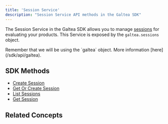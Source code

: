 ```yaml
---
title: 'Session Service'
description: "Session Service API methods in the Galtea SDK"
---
```



The Session Service in the Galtea SDK allows you to manage [sessions](/concepts/product/session) for evaluating your products.
This Service is exposed by the `galtea.sessions` object.

<Info>
  Remember that we will be using the `galtea` object. More information [here](/sdk/api/galtea).
</Info>

## SDK Methods
- [Create Session](/sdk/api/session/create)
- [Get Or Create Session](/sdk/api/session/get-or-create)
- [List Sessions](/sdk/api/session/list)
- [Get Session](/sdk/api/session/get)

## Related Concepts
<SessionCard />
